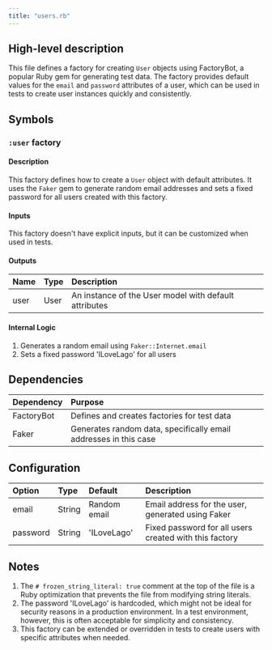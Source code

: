 ```yaml
---
title: "users.rb"
---
```


## High-level description
This file defines a factory for creating `User` objects using FactoryBot, a popular Ruby gem for generating test data. The factory provides default values for the `email` and `password` attributes of a user, which can be used in tests to create user instances quickly and consistently.

## Symbols

### `:user` factory
#### Description
This factory defines how to create a `User` object with default attributes. It uses the `Faker` gem to generate random email addresses and sets a fixed password for all users created with this factory.

#### Inputs
This factory doesn't have explicit inputs, but it can be customized when used in tests.

#### Outputs
| Name | Type | Description |
|:-----|:-----|:------------|
| user | User | An instance of the User model with default attributes |

#### Internal Logic
1. Generates a random email using `Faker::Internet.email`
2. Sets a fixed password 'ILoveLago' for all users

## Dependencies
| Dependency | Purpose |
|:-----------|:--------|
| FactoryBot | Defines and creates factories for test data |
| Faker | Generates random data, specifically email addresses in this case |

## Configuration
| Option | Type | Default | Description |
|:-------|:-----|:--------|:------------|
| email | String | Random email | Email address for the user, generated using Faker |
| password | String | 'ILoveLago' | Fixed password for all users created with this factory |

## Notes
1. The `# frozen_string_literal: true` comment at the top of the file is a Ruby optimization that prevents the file from modifying string literals.
2. The password 'ILoveLago' is hardcoded, which might not be ideal for security reasons in a production environment. In a test environment, however, this is often acceptable for simplicity and consistency.
3. This factory can be extended or overridden in tests to create users with specific attributes when needed.